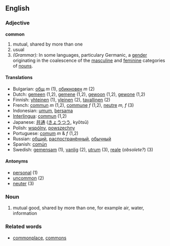 ==English==
=== Adjective ===
'''common'''

# mutual, shared by more than one
# usual
# ''(Grammar):'' In some languages, particulary Germanic, a [[gender]] originating in the coalescence of the [[masculine]] and [[feminine]] categories of [[noun]]s.

==== Translations ====
*Bulgarian: [[общ]] ''m'' (1), [[обикновен]] ''m'' (2)
*Dutch: [[gemeen]] (1,2), [[gemene]] (1,2), [[gewoon]] (1,2), [[gewone]] (1,2)
*Finnish: [[yhteinen]] (1), [[yleinen]] (2), [[tavallinen]] (2)
*French: [[commun]] ''m'' (1,2), [[commune]] ''f'' (1,2), [[neutre]] ''m, f'' (3)
*Indonesian: [[umum]], [[sama|bersama]]
*[[Interlingua]]: [[commun]] (1,2)
*Japanese: [[共通]] ([[きょうつう]], kyōtsū)
*Polish: [[wspólny]], [[powszechny]]
*Portuguese: [[comum]] ''m'' & ''f'' (1,2)
*Russian: [[общий]], [[распостранённый]], [[обычный]]
*Spanish: [[común]]
*Swedish: [[gemensam]] (1), [[vanlig]] (2), [[utrum]] (3), [[reale]] (''obsolete?'') (3)

==== Antonyms ====
*[[personal]] (1)
*[[uncommon]] (2)
*[[neuter]] (3)

===Noun===

# mutual good, shared by more than one, for example air, water, information 


===Related words===
*[[commonplace]], [[commons]]